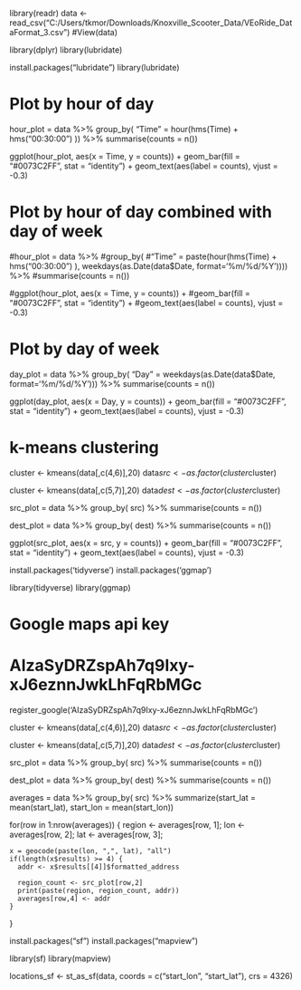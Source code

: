 library(readr)
data <- read_csv("C:/Users/tkmor/Downloads/Knoxville_Scooter_Data/VEoRide_DataFormat_3.csv")
#View(data)

  library(dplyr)
  library(lubridate)

  install.packages("lubridate")
library(lubridate)



# Plot by hour of day
hour_plot = data  %>%
group_by(
"Time" = hour(hms(Time) + hms("00:30:00") )) %>%
summarise(counts = n())


ggplot(hour_plot, aes(x = Time, y = counts)) + 
geom_bar(fill = "#0073C2FF", stat = "identity") +
geom_text(aes(label = counts), vjust = -0.3)




# Plot by hour of day combined with day of week
#hour_plot = data  %>%
#group_by(
#"Time" = paste(hour(hms(Time) + hms("00:30:00") ), weekdays(as.Date(data$Date, format='%m/%d/%Y')))) %>%
#summarise(counts = n())


#ggplot(hour_plot, aes(x = Time, y = counts)) + 
#geom_bar(fill = "#0073C2FF", stat = "identity") +
#geom_text(aes(label = counts), vjust = -0.3)



  
# Plot by day of week
day_plot = data  %>%
group_by(
"Day" = weekdays(as.Date(data$Date, format='%m/%d/%Y'))) %>%
summarise(counts = n())


ggplot(day_plot, aes(x = Day, y = counts)) + 
geom_bar(fill = "#0073C2FF", stat = "identity") +
geom_text(aes(label = counts), vjust = -0.3)



# k-means clustering
cluster <- kmeans(data[,c(4,6)],20)
data$src <- as.factor(cluster$cluster)

cluster <- kmeans(data[,c(5,7)],20)
data$dest <- as.factor(cluster$cluster)

src_plot = data  %>%
group_by(
src) %>%
summarise(counts = n())

dest_plot = data  %>%
group_by(
dest) %>%
summarise(counts = n())


ggplot(src_plot, aes(x = src, y = counts)) + 
geom_bar(fill = "#0073C2FF", stat = "identity") +
geom_text(aes(label = counts), vjust = -0.3)


install.packages('tidyverse')
install.packages('ggmap')

library(tidyverse)
library(ggmap)


# Google maps api key
# AIzaSyDRZspAh7q9Ixy-xJ6eznnJwkLhFqRbMGc

register_google('AIzaSyDRZspAh7q9Ixy-xJ6eznnJwkLhFqRbMGc')


cluster <- kmeans(data[,c(4,6)],20)
data$src <- as.factor(cluster$cluster)

cluster <- kmeans(data[,c(5,7)],20)
data$dest <- as.factor(cluster$cluster)

src_plot = data  %>%
group_by(
src) %>%
summarise(counts = n())

dest_plot = data  %>%
group_by(
dest) %>%
summarise(counts = n())



averages = data  %>%
    group_by(
        src) %>% summarize(start_lat = mean(start_lat), start_lon = mean(start_lon))


for(row in 1:nrow(averages)) {
    region <- averages[row, 1];
    lon <- averages[row, 2];
    lat <- averages[row, 3];

    x = geocode(paste(lon, ",", lat), "all")
    if(length(x$results) >= 4) {
      addr <- x$results[[4]]$formatted_address
  
      region_count <- src_plot[row,2]
      print(paste(region, region_count, addr))
      averages[row,4] <- addr
    }
  }

install.packages("sf")
install.packages("mapview")

library(sf)
library(mapview)

locations_sf <- st_as_sf(data, coords = c("start_lon", "start_lat"), crs = 4326)